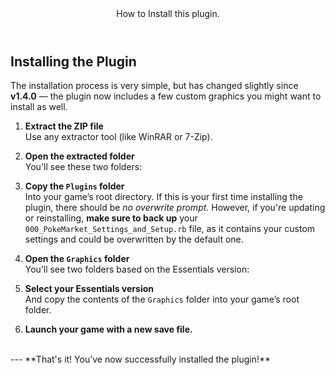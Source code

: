 <Header title="Installation">
    How to Install this plugin.
</Header>

## Installing the Plugin 

The installation process is very simple, but has changed slightly since **v1.4.0** — the plugin now includes a few custom graphics you might want to install as well.
<br/>
1. **Extract the ZIP file**
    <br/><Gy>Use any extractor tool (like WinRAR or 7-Zip).</Gy>
2. **Open the extracted folder**
    <br/><Gy>You'll see these two folders:</Gy>
    <ImageWithCaption src="/images/documentation/poke-market/Installation 1.png" align="left"/>
3. **Copy the `Plugins` folder**
    <br/><Gy>Into your game’s root directory.</Gy>
    <Callout type="warning">
      If this is your first time installing the plugin, there should be *no overwrite prompt*.
      However, if you're updating or reinstalling, **make sure to back up** your `000_PokeMarket_Settings_and_Setup.rb` file, as it contains your custom settings and could be overwritten by the default one.
    </Callout>
4. **Open the `Graphics` folder**
   <br/><Gy>You’ll see two folders based on the Essentials version:</Gy>
   <ImageWithCaption src="/images/documentation/poke-market/Installation 2.png" align="left"/>
5. **Select your Essentials version**
    <br/><Gy>And copy the contents of the `Graphics` folder into your game’s root folder.</Gy>

6. **Launch your game with a new save file.**
<br/>
---
**<Gn>That's it! You’ve now successfully installed the plugin!</Gn>**
